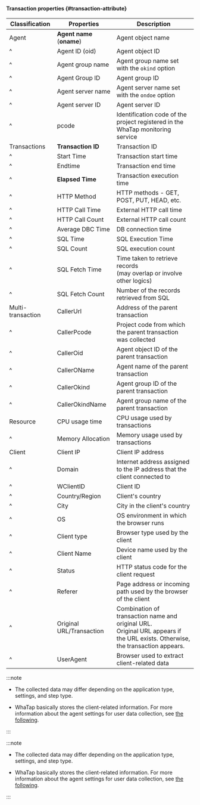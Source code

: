 #### Transaction properties {#transaction-attribute}

| Classification    | Properties                                    | Description                                                                                                                        |
| ----------------- | --------------------------------------------- | ---------------------------------------------------------------------------------------------------------------------------------- |
| Agent             | **Agent name** (**oname**) | Agent object name                                                                                                                  |
| ^                 | Agent ID (oid)             | Agent object ID                                                                                                                    |
| ^                 | Agent group name                              | Agent group name set with the `okind` option                                                                                       |
| ^                 | Agent Group ID                                | Agent group ID                                                                                                                     |
| ^                 | Agent server name                             | Agent server name set with the `ondoe` option                                                                                      |
| ^                 | Agent server ID                               | Agent server ID                                                                                                                    |
| ^                 | pcode                                         | Identification code of the project registered in the WhaTap monitoring service                                                     |
| Transactions      | **Transaction ID**                            | Transaction ID                                                                                                                     |
| ^                 | Start Time                                    | Transaction start time                                                                                                             |
| ^                 | Endtime                                       | Transaction end time                                                                                                               |
| ^                 | **Elapsed Time**                              | Transaction execution time                                                                                                         |
| ^                 | HTTP Method                                   | HTTP methods - GET, POST, PUT, HEAD, etc.                                                                                          |
| ^                 | HTTP Call Time                                | External HTTP call time                                                                                                            |
| ^                 | HTTP Call Count                               | External HTTP call count                                                                                                           |
| ^                 | Average DBC Time                              | DB connection time                                                                                                                 |
| ^                 | SQL Time                                      | SQL Execution Time                                                                                                                 |
| ^                 | SQL Count                                     | SQL execution count                                                                                                                |
| ^                 | SQL Fetch Time                                | Time taken to retrieve records<br/>(may overlap or involve other logics)                                        |
| ^                 | SQL Fetch Count                               | Number of the records retrieved from SQL                                                                                           |
| Multi-transaction | CallerUrl                                     | Address of the parent transaction                                                                                                  |
| ^                 | CallerPcode                                   | Project code from which the parent transaction was collected                                                                       |
| ^                 | CallerOid                                     | Agent object ID of the parent transaction                                                                                          |
| ^                 | CallerOName                                   | Agent name of the parent transaction                                                                                               |
| ^                 | CallerOkind                                   | Agent group ID of the parent transaction                                                                                           |
| ^                 | CallerOkindName                               | Agent group name of the parent transaction                                                                                         |
| Resource          | CPU usage time                                | CPU usage used by transactions                                                                                                     |
| ^                 | Memory Allocation                             | Memory usage used by transactions                                                                                                  |
| Client            | Client IP                                     | Client IP address                                                                                                                  |
| ^                 | Domain                                        | Internet address assigned to the IP address that the client connected to                                                           |
| ^                 | WClientID                                     | Client ID                                                                                                                          |
| ^                 | Country/Region                                | Client's country                                                                                                                   |
| ^                 | City                                          | City in the client's country                                                                                                       |
| ^                 | OS                                            | OS environment in which the browser runs                                                                                           |
| ^                 | Client type                                   | Browser type used by the client                                                                                                    |
| ^                 | Client Name                                   | Device name used by the client                                                                                                     |
| ^                 | Status                                        | HTTP status code for the client request                                                                                            |
| ^                 | Referer                                       | Page address or incoming path used by the browser of the client                                                                    |
| ^                 | Original URL/Transaction                      | Combination of transaction name and original URL.<br/> Original URL appears if the URL exists. Otherwise, the transaction appears. |
| ^                 | UserAgent                                     | Browser used to extract client-related data                                                                                        |

<Xclude product='kubernetes'>

:::note

- The collected data may differ depending on the application type, settings, and step type.

- WhaTap basically stores the client-related information. For more information about the agent settings for user data collection, see [the following](agent-number-of-user).

:::

</Xclude>

<InDoc product='kubernetes'>

:::note

- The collected data may differ depending on the application type, settings, and step type.

- WhaTap basically stores the client-related information. For more information about the agent settings for user data collection, see [the following](../java/agent-number-of-user).

:::

</InDoc>
